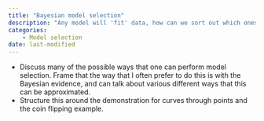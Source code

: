 ```yaml
---
title: "Bayesian model selection"
description: "Any model will 'fit' data, how can we sort out which ones to trust?"
categories:
    - Model selection
date: last-modified
---
```


- Discuss many of the possible ways that one can perform model selection. Frame that the way that I often prefer to do this is with the Bayesian evidence, and can talk about various different ways that this can be approximated. 
- Structure this around the demonstration for curves through points and the coin flipping example. 


